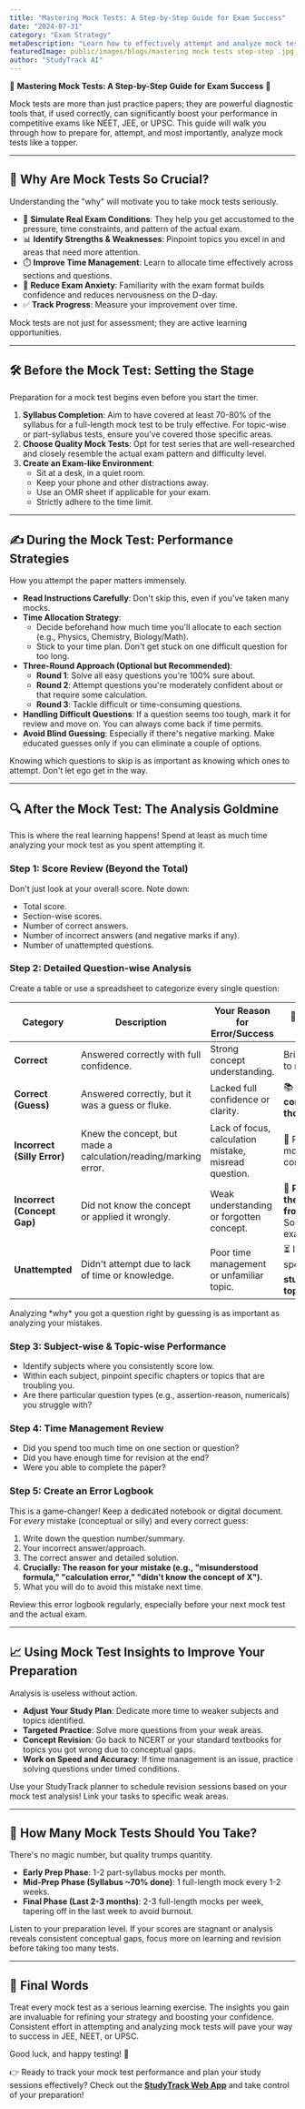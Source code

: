 ```yaml
---
title: "Mastering Mock Tests: A Step-by-Step Guide for Exam Success"
date: "2024-07-31"
category: "Exam Strategy"
metaDescription: "Learn how to effectively attempt and analyze mock tests for NEET, JEE, UPSC. A comprehensive guide to boost your exam preparation and scores."
featuredImage: public/images/blogs/mastering mock tests step-step .jpg
author: "StudyTrack AI"
---
```


🎯 **Mastering Mock Tests: A Step-by-Step Guide for Exam Success** 🚀

Mock tests are more than just practice papers; they are powerful diagnostic tools that, if used correctly, can significantly boost your performance in competitive exams like NEET, JEE, or UPSC. This guide will walk you through how to prepare for, attempt, and most importantly, analyze mock tests like a topper.

---

## 🌟 Why Are Mock Tests So Crucial?

Understanding the "why" will motivate you to take mock tests seriously.

*   🧠 **Simulate Real Exam Conditions**: They help you get accustomed to the pressure, time constraints, and pattern of the actual exam.
*   📊 **Identify Strengths & Weaknesses**: Pinpoint topics you excel in and areas that need more attention.
*   ⏱️ **Improve Time Management**: Learn to allocate time effectively across sections and questions.
*   🧘 **Reduce Exam Anxiety**: Familiarity with the exam format builds confidence and reduces nervousness on the D-day.
*   ✅ **Track Progress**: Measure your improvement over time.

<Info title="Key Takeaway">
Mock tests are not just for assessment; they are active learning opportunities.
</Info>

---

## 🛠️ Before the Mock Test: Setting the Stage

Preparation for a mock test begins even before you start the timer.

1.  **Syllabus Completion**: Aim to have covered at least 70-80% of the syllabus for a full-length mock test to be truly effective. For topic-wise or part-syllabus tests, ensure you've covered those specific areas.
2.  **Choose Quality Mock Tests**: Opt for test series that are well-researched and closely resemble the actual exam pattern and difficulty level.
3.  **Create an Exam-like Environment**:
    *   Sit at a desk, in a quiet room.
    *   Keep your phone and other distractions away.
    *   Use an OMR sheet if applicable for your exam.
    *   Strictly adhere to the time limit.

---

## ✍️ During the Mock Test: Performance Strategies

How you attempt the paper matters immensely.

*   **Read Instructions Carefully**: Don't skip this, even if you've taken many mocks.
*   **Time Allocation Strategy**:
    *   Decide beforehand how much time you'll allocate to each section (e.g., Physics, Chemistry, Biology/Math).
    *   Stick to your time plan. Don't get stuck on one difficult question for too long.
*   **Three-Round Approach (Optional but Recommended)**:
    *   **Round 1**: Solve all easy questions you're 100% sure about.
    *   **Round 2**: Attempt questions you're moderately confident about or that require some calculation.
    *   **Round 3**: Tackle difficult or time-consuming questions.
*   **Handling Difficult Questions**: If a question seems too tough, mark it for review and move on. You can always come back if time permits.
*   **Avoid Blind Guessing**: Especially if there's negative marking. Make educated guesses only if you can eliminate a couple of options.

<Tip title="Topper Tip: The Art of Skipping">
Knowing which questions to skip is as important as knowing which ones to attempt. Don't let ego get in the way.
</Tip>

---

## 🔍 After the Mock Test: The Analysis Goldmine

This is where the real learning happens! Spend at least as much time analyzing your mock test as you spent attempting it.

### Step 1: Score Review (Beyond the Total)
Don't just look at your overall score. Note down:
*   Total score.
*   Section-wise scores.
*   Number of correct answers.
*   Number of incorrect answers (and negative marks if any).
*   Number of unattempted questions.

### Step 2: Detailed Question-wise Analysis
Create a table or use a spreadsheet to categorize every single question:

| Category          | Description                                            | Your Reason for Error/Success              | 🎯 Action to Take                               |
|-------------------|--------------------------------------------------------|--------------------------------------------|-----------------------------------------------|
| **Correct**       | Answered correctly with full confidence.               | Strong concept understanding.              | Briefly revise to reinforce.                  |
| **Correct (Guess)**| Answered correctly, but it was a guess or fluke.       | Lacked full confidence or clarity.         | 📚 **Review the concept thoroughly.**         |
| **Incorrect (Silly Error)** | Knew the concept, but made a calculation/reading/marking error. | Lack of focus, calculation mistake, misread question. | 🧐 Practice more, improve concentration.      |
| **Incorrect (Concept Gap)**| Did not know the concept or applied it wrongly. | Weak understanding or forgotten concept.   | 📖 **Re-learn the topic from basics.** Solve examples. |
| **Unattempted**   | Didn't attempt due to lack of time or knowledge.     | Poor time management or unfamiliar topic.  | ⏳ Improve speed, or 📚 **study the topic.** |

<Warning title="Don't Skip This!">
Analyzing *why* you got a question right by guessing is as important as analyzing your mistakes.
</Warning>

### Step 3: Subject-wise & Topic-wise Performance
*   Identify subjects where you consistently score low.
*   Within each subject, pinpoint specific chapters or topics that are troubling you.
*   Are there particular question types (e.g., assertion-reason, numericals) you struggle with?

### Step 4: Time Management Review
*   Did you spend too much time on one section or question?
*   Did you have enough time for revision at the end?
*   Were you able to complete the paper?

### Step 5: Create an Error Logbook
This is a game-changer!
<Tip title="Error Logbook Essential">
Keep a dedicated notebook or digital document. For *every* mistake (conceptual or silly) and every correct guess:
1. Write down the question number/summary.
2. Your incorrect answer/approach.
3. The correct answer and detailed solution.
4. **Crucially: The reason for your mistake (e.g., "misunderstood formula," "calculation error," "didn't know the concept of X").**
5. What you will do to avoid this mistake next time.

Review this error logbook regularly, especially before your next mock test and the actual exam.
</Tip>

---

## 📈 Using Mock Test Insights to Improve Your Preparation

Analysis is useless without action.

*   **Adjust Your Study Plan**: Dedicate more time to weaker subjects and topics identified.
*   **Targeted Practice**: Solve more questions from your weak areas.
*   **Concept Revision**: Go back to NCERT or your standard textbooks for topics you got wrong due to conceptual gaps.
*   **Work on Speed and Accuracy**: If time management is an issue, practice solving questions under timed conditions.

<Info>
Use your StudyTrack planner to schedule revision sessions based on your mock test analysis! Link your tasks to specific weak areas.
</Info>

---

## 🤔 How Many Mock Tests Should You Take?

There's no magic number, but quality trumps quantity.
*   **Early Prep Phase**: 1-2 part-syllabus mocks per month.
*   **Mid-Prep Phase (Syllabus ~70% done)**: 1 full-length mock every 1-2 weeks.
*   **Final Phase (Last 2-3 months)**: 2-3 full-length mocks per week, tapering off in the last week to avoid burnout.

Listen to your preparation level. If your scores are stagnant or analysis reveals consistent conceptual gaps, focus more on learning and revision before taking too many tests.

---

## 🎉 Final Words

Treat every mock test as a serious learning exercise. The insights you gain are invaluable for refining your strategy and boosting your confidence. Consistent effort in attempting and analyzing mock tests will pave your way to success in JEE, NEET, or UPSC.

Good luck, and happy testing! 🚀

👉 Ready to track your mock test performance and plan your study sessions effectively?
Check out the [**StudyTrack Web App**](/study-planner) and take control of your preparation!
